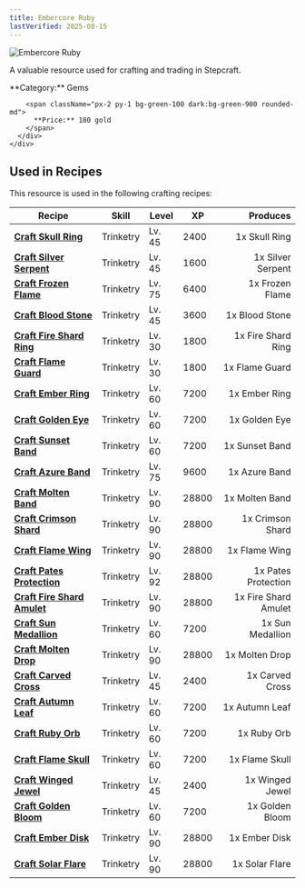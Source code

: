```yaml
---
title: Embercore Ruby
lastVerified: 2025-08-15
---
```


<div className="flex items-start gap-6 mb-8">
  <div className="flex-shrink-0">
    <img src="/assets/resources/mining/embercore_ruby.png" alt="Embercore Ruby" className="w-24 h-24 border rounded-lg" />
  </div>
  <div className="flex-1">
    <div className="space-y-2">
      <p className="text-lg text-muted-foreground">A valuable resource used for crafting and trading in Stepcraft.</p>
      <div className="flex flex-wrap gap-4 text-sm">
        <span className="px-2 py-1 bg-blue-100 dark:bg-blue-900 rounded-md">
          **Category:** Gems
        </span>
        
        <span className="px-2 py-1 bg-green-100 dark:bg-green-900 rounded-md">
          **Price:** 180 gold
        </span>
      </div>
    </div>
  </div>
</div>



## Used in Recipes

This resource is used in the following crafting recipes:

| Recipe | Skill | Level | XP | Produces |
|--------|-------|-------|----|---------:|
| **[Craft Skull Ring](/docs/items/individual/skull_ring)** | Trinketry | Lv. 45 | 2400 | 1x Skull Ring |
| **[Craft Silver Serpent](/docs/items/individual/silver_serpent)** | Trinketry | Lv. 45 | 1600 | 1x Silver Serpent |
| **[Craft Frozen Flame](/docs/items/individual/frozen_flame)** | Trinketry | Lv. 75 | 6400 | 1x Frozen Flame |
| **[Craft Blood Stone](/docs/items/individual/blood_stone)** | Trinketry | Lv. 45 | 3600 | 1x Blood Stone |
| **[Craft Fire Shard Ring](/docs/items/individual/fire_shard_ring)** | Trinketry | Lv. 30 | 1800 | 1x Fire Shard Ring |
| **[Craft Flame Guard](/docs/items/individual/flame_guard)** | Trinketry | Lv. 30 | 1800 | 1x Flame Guard |
| **[Craft Ember Ring](/docs/items/individual/ember_ring)** | Trinketry | Lv. 60 | 7200 | 1x Ember Ring |
| **[Craft Golden Eye](/docs/items/individual/golden_eye)** | Trinketry | Lv. 60 | 7200 | 1x Golden Eye |
| **[Craft Sunset Band](/docs/items/individual/sunset_band)** | Trinketry | Lv. 60 | 7200 | 1x Sunset Band |
| **[Craft Azure Band](/docs/items/individual/azure_band)** | Trinketry | Lv. 75 | 9600 | 1x Azure Band |
| **[Craft Molten Band](/docs/items/individual/molten_band)** | Trinketry | Lv. 90 | 28800 | 1x Molten Band |
| **[Craft Crimson Shard](/docs/items/individual/crimson_shard)** | Trinketry | Lv. 90 | 28800 | 1x Crimson Shard |
| **[Craft Flame Wing](/docs/items/individual/flame_wing)** | Trinketry | Lv. 90 | 28800 | 1x Flame Wing |
| **[Craft Pates Protection](/docs/items/individual/pates_protection)** | Trinketry | Lv. 92 | 28800 | 1x Pates Protection |
| **[Craft Fire Shard Amulet](/docs/items/individual/fire_shard_amulet)** | Trinketry | Lv. 90 | 28800 | 1x Fire Shard Amulet |
| **[Craft Sun Medallion](/docs/items/individual/sun_medallion)** | Trinketry | Lv. 60 | 7200 | 1x Sun Medallion |
| **[Craft Molten Drop](/docs/items/individual/molten_drop)** | Trinketry | Lv. 90 | 28800 | 1x Molten Drop |
| **[Craft Carved Cross](/docs/items/individual/carved_cross)** | Trinketry | Lv. 45 | 2400 | 1x Carved Cross |
| **[Craft Autumn Leaf](/docs/items/individual/autumn_leaf)** | Trinketry | Lv. 60 | 7200 | 1x Autumn Leaf |
| **[Craft Ruby Orb](/docs/items/individual/ruby_orb)** | Trinketry | Lv. 60 | 7200 | 1x Ruby Orb |
| **[Craft Flame Skull](/docs/items/individual/flame_skull)** | Trinketry | Lv. 60 | 7200 | 1x Flame Skull |
| **[Craft Winged Jewel](/docs/items/individual/winged_jewel)** | Trinketry | Lv. 45 | 2400 | 1x Winged Jewel |
| **[Craft Golden Bloom](/docs/items/individual/golden_bloom)** | Trinketry | Lv. 60 | 7200 | 1x Golden Bloom |
| **[Craft Ember Disk](/docs/items/individual/ember_disk)** | Trinketry | Lv. 90 | 28800 | 1x Ember Disk |
| **[Craft Solar Flare](/docs/items/individual/solar_flare)** | Trinketry | Lv. 90 | 28800 | 1x Solar Flare |
